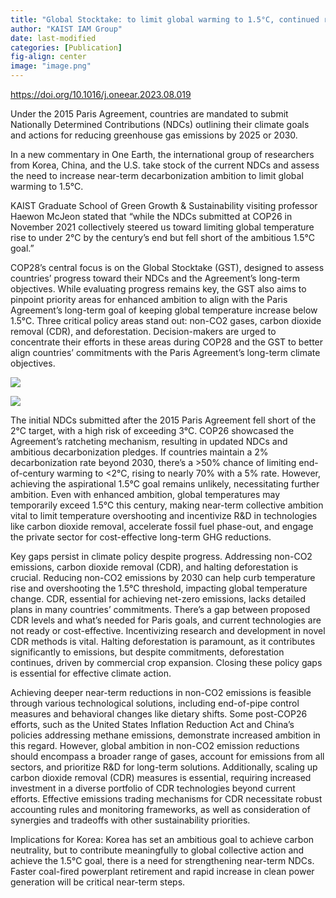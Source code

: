 ```yaml
---
title: "Global Stocktake: to limit global warming to 1.5°C, continued ratcheting of decarbonization is needed"
author: "KAIST IAM Group"
date: last-modified
categories: [Publication]
fig-align: center
image: "image.png"
---
```


<https://doi.org/10.1016/j.oneear.2023.08.019>

Under the 2015 Paris Agreement, countries are mandated to submit Nationally Determined Contributions (NDCs) outlining their climate goals and actions for reducing greenhouse gas emissions by 2025 or 2030.

In a new commentary in One Earth, the international group of researchers from Korea, China, and the U.S. take stock of the current NDCs and assess the need to increase near-term decarbonization ambition to limit global warming to 1.5°C.

KAIST Graduate School of Green Growth & Sustainability visiting professor Haewon McJeon stated that "while the NDCs submitted at COP26 in November 2021 collectively steered us toward limiting global temperature rise to under 2°C by the century's end but fell short of the ambitious 1.5°C goal."

COP28's central focus is on the Global Stocktake (GST), designed to assess countries' progress toward their NDCs and the Agreement's long-term objectives. While evaluating progress remains key, the GST also aims to pinpoint priority areas for enhanced ambition to align with the Paris Agreement's long-term goal of keeping global temperature increase below 1.5°C. Three critical policy areas stand out: non-CO2 gases, carbon dioxide removal (CDR), and deforestation. Decision-makers are urged to concentrate their efforts in these areas during COP28 and the GST to better align countries' commitments with the Paris Agreement's long-term climate objectives.

![](image2.png)

![](image.png)

The initial NDCs submitted after the 2015 Paris Agreement fell short of the 2°C target, with a high risk of exceeding 3°C. COP26 showcased the Agreement's ratcheting mechanism, resulting in updated NDCs and ambitious decarbonization pledges. If countries maintain a 2% decarbonization rate beyond 2030, there's a \>50% chance of limiting end-of-century warming to \<2°C, rising to nearly 70% with a 5% rate. However, achieving the aspirational 1.5°C goal remains unlikely, necessitating further ambition. Even with enhanced ambition, global temperatures may temporarily exceed 1.5°C this century, making near-term collective ambition vital to limit temperature overshooting and incentivize R&D in technologies like carbon dioxide removal, accelerate fossil fuel phase-out, and engage the private sector for cost-effective long-term GHG reductions.

Key gaps persist in climate policy despite progress. Addressing non-CO2 emissions, carbon dioxide removal (CDR), and halting deforestation is crucial. Reducing non-CO2 emissions by 2030 can help curb temperature rise and overshooting the 1.5°C threshold, impacting global temperature change. CDR, essential for achieving net-zero emissions, lacks detailed plans in many countries' commitments. There's a gap between proposed CDR levels and what's needed for Paris goals, and current technologies are not ready or cost-effective. Incentivizing research and development in novel CDR methods is vital. Halting deforestation is paramount, as it contributes significantly to emissions, but despite commitments, deforestation continues, driven by commercial crop expansion. Closing these policy gaps is essential for effective climate action.

Achieving deeper near-term reductions in non-CO2 emissions is feasible through various technological solutions, including end-of-pipe control measures and behavioral changes like dietary shifts. Some post-COP26 efforts, such as the United States Inflation Reduction Act and China's policies addressing methane emissions, demonstrate increased ambition in this regard. However, global ambition in non-CO2 emission reductions should encompass a broader range of gases, account for emissions from all sectors, and prioritize R&D for long-term solutions. Additionally, scaling up carbon dioxide removal (CDR) measures is essential, requiring increased investment in a diverse portfolio of CDR technologies beyond current efforts. Effective emissions trading mechanisms for CDR necessitate robust accounting rules and monitoring frameworks, as well as consideration of synergies and tradeoffs with other sustainability priorities.

Implications for Korea: Korea has set an ambitious goal to achieve carbon neutrality, but to contribute meaningfully to global collective action and achieve the 1.5°C goal, there is a need for strengthening near-term NDCs. Faster coal-fired powerplant retirement and rapid increase in clean power generation will be critical near-term steps.
